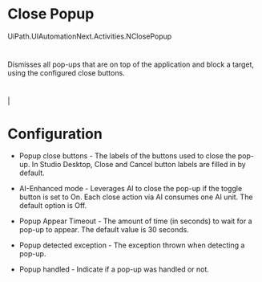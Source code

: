 ﻿# Close Popup

UiPath.UIAutomationNext.Activities.NClosePopup

# 

Dismisses all pop-ups that are on top of the application and block a target, using the
                configured close buttons.



# 

|

# Configuration

* Popup close buttons - The labels of the buttons used to close the pop-up. In Studio Desktop, Close and Cancel button labels are filled in by default.
* AI-Enhanced mode - Leverages AI to close the pop-up if the toggle button is set to On. Each close action via AI consumes one AI unit. The default option is Off.





* Popup Appear Timeout - The amount of time (in seconds) to wait for a pop-up to appear. The default value is 30 seconds.



* Popup detected exception - The exception thrown when detecting a pop-up.



* Popup handled - Indicate if a pop-up was handled or not.
